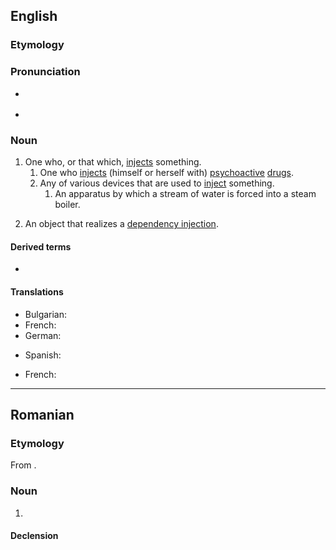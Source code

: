 ==English==
{{wikipedia}}

===Etymology===
{{suffix|en|inject|or}}

===Pronunciation===
* {{a|GA}} {{IPA|en|/ɪnˈd͡ʒɛktɚ/}}
* {{rhymes|en|ɛktə(ɹ)|s=3}}

===Noun===
{{en-noun}}

# One who, or that which, [[inject]]s something.
## One who [[inject]]s (himself or herself with) [[psychoactive]] [[drug]]s.
## Any of various devices that are used to [[inject]] something.
### An apparatus by which a stream of water is forced into a steam boiler.
# {{lb|en|object-oriented programming}} An object that realizes a [[dependency injection]].

====Derived terms====
* {{l|en|autoinjector}}

====Translations====
{{trans-top|device used to inject}}
* Bulgarian: {{t|bg|инжектор|m}}
* French: {{t+|fr|injecteur|m}}
* German: {{t+|de|Einspritzdüse|f}}
{{trans-mid}}
* Spanish: {{t|es|inyector|m}}
{{trans-bottom}}

{{trans-top|object-oriented programming}}
* French: {{t+|fr|injecteur|m}}
{{trans-mid}}
{{trans-bottom}}

----

==Romanian==

===Etymology===
From {{bor|ro|fr|injecteur}}.

===Noun===
{{ro-noun|n|injectoare}}

# {{l|en|injector}}

====Declension====
{{ro-noun-n|pl=injectoare}}